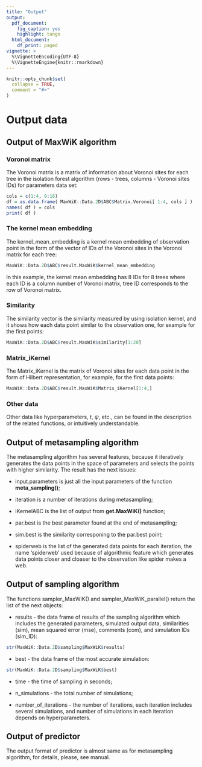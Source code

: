 ```yaml
---
title: "Output"
output:
  pdf_document: 
    fig_caption: yes
    highlight: tango
  html_document:
    df_print: paged
vignette: >
  %\VignetteEncoding{UTF-8}
  %\VignetteEngine{knitr::rmarkdown}
---
```


```r
knitr::opts_chunk$set(
  collapse = TRUE,
  comment = "#>"
)
```

# Output data

## Output of MaxWiK algorithm

### Voronoi matrix

The Voronoi matrix is a matrix of information about Voronoi sites for each tree in the isolation forest algorithm (rows - trees, columns - Voronoi sites IDs) for parameters data set:

```r
cols = c(1:4, 9:16)
df = as.data.frame( MaxWiK::Data.2D$ABC$Matrix.Voronoi[ 1:4, cols ] )
names( df ) = cols
print( df )

```

### The kernel mean embedding

The kernel_mean_embedding is a kernel mean embedding of observation point in the form of the vector of IDs of the Voronoi sites in the Voronoi matrix for each tree:

```r
MaxWiK::Data.2D$ABC$result.MaxWiK$kernel_mean_embedding

```

In this example, the kernel mean embedding has 8 IDs for 8 trees where each ID is a column number of Voronoi matrix, tree ID corresponds to the row of Voronoi matrix.

### Similarity

The similarity vector is the similarity measured by using isolation kernel, and it shows how each data point similar to the observation one, for example for the first points:

```r
MaxWiK::Data.2D$ABC$result.MaxWiK$similarity[1:20]

```

### Matrix_iKernel

The Matrix_iKernel is the matrix of Voronoi sites for each data point in the form of Hilbert representation, for example, for the first data points:

```r
MaxWiK::Data.2D$ABC$result.MaxWiK$Matrix_iKernel[1:4,]

```

### Other data

Other data like hyperparameters, $t$, $\psi$, etc., can be found in the description of the related functions, or intuitively understandable.

## Output of metasampling algorithm

The metasampling algorithm has several features, because it iteratively generates the data points in the space of parameters and selects the points with higher similarity. The result has the next issues:

-   input.parameters is just all the input parameters of the function **meta_sampling()**;

-   iteration is a number of iterations during metasampling;

-   iKernelABC is the list of output from **get.MaxWiK()** function;

-   par.best is the best parameter found at the end of metasampling;

-   sim.best is the similarity corresponing to the par.best point;

-   spiderweb is the list of the generated data points for each iteration, the name 'spiderweb' used because of algorithmic feature which generates data points closer and cloaser to the observation like spider makes a web.

## Output of sampling algorithm

The functions sampler_MaxWiK() and sampler_MaxWiK_parallel() return the list of the next objects:

-   results - the data frame of results of the sampling algorithm which includes the generated parameters, simulated output data, similarities (sim), mean squared error (mse), comments (com), and simulation IDs (sim_ID):

```r
str(MaxWiK::Data.2D$sampling$MaxWiK$results)
```

-   best - the data frame of the most accurate simulation:

```r
str(MaxWiK::Data.2D$sampling$MaxWiK$best)
```

-   time - the time of sampling in seconds;

-   n_simulations - the total number of simulations;

-   number_of_iterations - the number of iterations, each iteration includes several simulations, and number of simulations in each iteration depends on hyperparameters.

## Output of predictor

The output format of predictor is almost same as for metasampling algorithm, for details, please, see manual.
